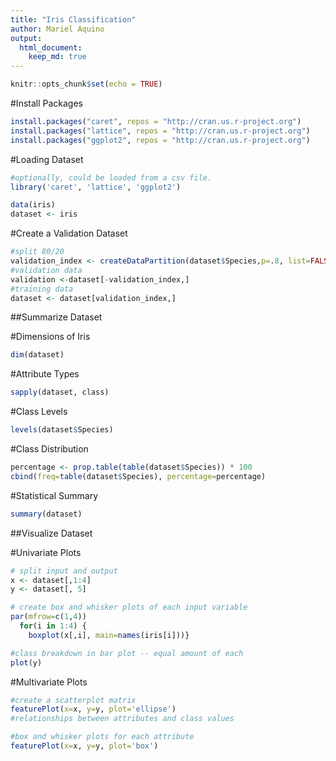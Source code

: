 ```yaml
---
title: "Iris Classification"
author: Mariel Aquino
output: 
  html_document:
    keep_md: true
---
```


```r
knitr::opts_chunk$set(echo = TRUE)
```

#Install Packages

```r
install.packages("caret", repos = "http://cran.us.r-project.org")
install.packages("lattice", repos = "http://cran.us.r-project.org")
install.packages("ggplot2", repos = "http://cran.us.r-project.org")
```
#Loading Dataset

```r
#optionally, could be loaded from a csv file. 
library('caret', 'lattice', 'ggplot2')

data(iris)
dataset <- iris

```

#Create a Validation Dataset
``` r
#split 80/20
validation_index <- createDataPartition(dataset$Species,p=.8, list=FALSE)
#validation data
validation <-dataset[-validation_index,]
#training data
dataset <- dataset[validation_index,]
```

##Summarize Dataset

#Dimensions of Iris
```r
dim(dataset)
```
#Attribute Types
```r
sapply(dataset, class)
```

#Class Levels
```r
levels(dataset$Species)
```
#Class Distribution
```r
percentage <- prop.table(table(dataset$Species)) * 100
cbind(freq=table(dataset$Species), percentage=percentage)
```
#Statistical Summary

```r
summary(dataset)
```

##Visualize Dataset

#Univariate Plots
``` r
# split input and output
x <- dataset[,1:4]
y <- dataset[, 5]

# create box and whisker plots of each input variable
par(mfrow=c(1,4))
  for(i in 1:4) {
    boxplot(x[,i], main=names(iris[i]))}

#class breakdown in bar plot -- equal amount of each
plot(y)

```

#Multivariate Plots
```r
#create a scatterplot matrix
featurePlot(x=x, y=y, plot='ellipse')
#relationships between attributes and class values

#box and whisker plots for each attribute
featurePlot(x=x, y=y, plot='box')
```


